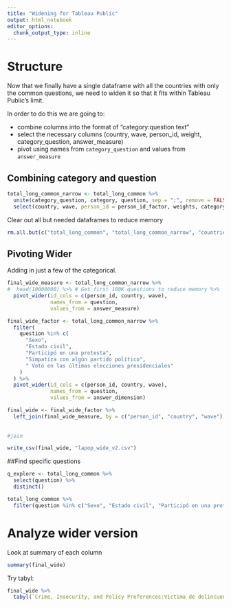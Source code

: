 ```yaml
---
title: "Widening for Tableau Public"
output: html_notebook
editor_options: 
  chunk_output_type: inline
---
```




# Structure

Now that we finally have a single dataframe with all the countries with only the common questions, we need to widen it so that it fits within Tableau Public's limit.

In order to do this we are going to:

* combine columns into the format of "category:question text"
* select the necessary columns (country, wave, person_id, weight, category_question, answer_measure)
* pivot using names from `category_question` and values from `answer_measure`

## Combining category and question
```r
total_long_common_narrow <- total_long_common %>% 
  unite(category_question, category, question, sep = ":", remove = FALSE) %>%
  select(country, wave, person_id = person_id_factor, weights, category_question, question, answer_measure, answer_dimension) 
```

Clear out all but needed dataframes to reduce memory

```r
rm.all.but(c("total_long_common", "total_long_common_narrow", "countries_common_only", "combined_clean"))
```


## Pivoting Wider 

Adding in just a few of the categorical. 

```r
final_wide_measure <- total_long_common_narrow %>% 
#  head(10000000) %>% # Get first 100K questions to reduce memory %>%
  pivot_wider(id_cols = c(person_id, country, wave), 
              names_from = question,
              values_from = answer_measure)

final_wide_factor <- total_long_common_narrow %>%
  filter(
    question %in% c(
      "Sexo",
      "Estado civil",
      "Participó en una protesta",
      "Simpatiza con algún partido político",
      "	Votó en las últimas elecciones presidenciales"
    )
  ) %>%
  pivot_wider(id_cols = c(person_id, country, wave), 
              names_from = question,
              values_from = answer_dimension)

final_wide <- final_wide_factor %>%
  left_join(final_wide_measure, by = c("person_id", "country", "wave"), suffix = c("_l", "_n"))
  
  
#join

write_csv(final_wide, "lapop_wide_v2.csv") 
```


##Find specific questions
```r
q_explore <- total_long_common %>%
  select(question) %>%
  distinct()

total_long_common %>%
  filter(question %in% c("Sexo", "Estado civil", "Participó en una protesta", "Simpatiza con algún partido político", "Votó en las últimas elecciones presidenciales", "Solicitó ayuda a un miembro de la Asamblea Legistlativa"))

```


# Analyze wider version

Look at summary of each column
```r
summary(final_wide)
```

Try tabyl:

```r
final_wide %>%
  tabyl(`Crime, Insecurity, and Policy Preferences:Víctima de delincuencia en los últimos 12 meses`)
```

